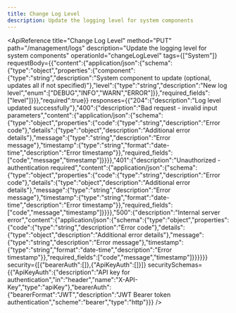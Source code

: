 ```yaml
---
title: Change Log Level
description: Update the logging level for system components
---
```



<ApiReference
  title="Change Log Level"
  method="PUT"
  path="/management/logs"
  description="Update the logging level for system components"
  operationId="changeLogLevel"
  tags={["System"]}
  requestBody={{"content":{"application/json":{"schema":{"type":"object","properties":{"component":{"type":"string","description":"System component to update (optional, updates all if not specified)"},"level":{"type":"string","description":"New log level","enum":["DEBUG","INFO","WARN","ERROR"]}},"required_fields":["level"]}}},"required":true}}
  responses={{"204":{"description":"Log level updated successfully"},"400":{"description":"Bad request - invalid input parameters","content":{"application/json":{"schema":{"type":"object","properties":{"code":{"type":"string","description":"Error code"},"details":{"type":"object","description":"Additional error details"},"message":{"type":"string","description":"Error message"},"timestamp":{"type":"string","format":"date-time","description":"Error timestamp"}},"required_fields":["code","message","timestamp"]}}}},"401":{"description":"Unauthorized - authentication required","content":{"application/json":{"schema":{"type":"object","properties":{"code":{"type":"string","description":"Error code"},"details":{"type":"object","description":"Additional error details"},"message":{"type":"string","description":"Error message"},"timestamp":{"type":"string","format":"date-time","description":"Error timestamp"}},"required_fields":["code","message","timestamp"]}}}},"500":{"description":"Internal server error","content":{"application/json":{"schema":{"type":"object","properties":{"code":{"type":"string","description":"Error code"},"details":{"type":"object","description":"Additional error details"},"message":{"type":"string","description":"Error message"},"timestamp":{"type":"string","format":"date-time","description":"Error timestamp"}},"required_fields":["code","message","timestamp"]}}}}}}
  security={[{"bearerAuth":[]},{"ApiKeyAuth":[]}]}
  securitySchemas={{"ApiKeyAuth":{"description":"API key for authentication","in":"header","name":"X-API-Key","type":"apiKey"},"bearerAuth":{"bearerFormat":"JWT","description":"JWT Bearer token authentication","scheme":"bearer","type":"http"}}}
/>

